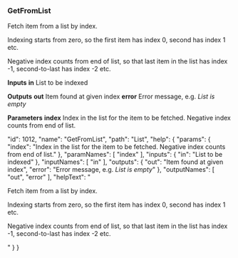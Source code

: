 ### GetFromList

Fetch item from a list by index.  

Indexing starts from zero, so the first item has index 0, second has index 1 etc.  

Negative index counts from end of list, so that last item in the list has index -1, second-to-last has index -2 etc.

**Inputs**
**in**
List to be indexed


**Outputs**
**out**
Item found at given index
**error**
Error message, e.g. <i>List is empty</i>


**Parameters**
**index**
Index in the list for the item to be fetched. Negative index counts from end of list.


  "id": 1012,
  "name": "GetFromList",
  "path": "List",
  "help": {
    "params": {
      "index": "Index in the list for the item to be fetched. Negative index counts from end of list."
    },
    "paramNames": [
      "index"
    ],
    "inputs": {
      "in": "List to be indexed"
    },
    "inputNames": [
      "in"
    ],
    "outputs": {
      "out": "Item found at given index",
      "error": "Error message, e.g. <i>List is empty</i>"
    },
    "outputNames": [
      "out",
      "error"
    ],
    "helpText": "<p>Fetch item from a list by index.</p><p>Indexing starts from zero, so the first item has index 0, second has index 1 etc.</p><p>Negative index counts from end of list, so that last item in the list has index -1, second-to-last has index -2 etc.</p>"
  }
}